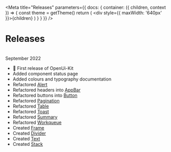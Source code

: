 <!--This Source Code Form is subject to the terms of the Mozilla Public
License, v. 2.0. If a copy of the MPL was not distributed with this
file, You can obtain one at https://mozilla.org/MPL/2.0/.

OpenCRVS is also distributed under the terms of the Civil Registration
& Healthcare Disclaimer located at http://opencrvs.org/license.

Copyright (C) The OpenCRVS Authors. OpenCRVS and the OpenCRVS
graphic logo are (registered/a) trademark(s) of Plan International.-->


<Meta
  title="Releases"
  parameters={{
    docs: {
      container: ({ children, context }) => {
        const theme = getTheme()
        return (
          <DocsContainer context={context}>
            <ThemeProvider theme={theme}>
              <div style={{ maxWidth: '640px' }}>{children}</div>
            </ThemeProvider>
          </DocsContainer>
        )
      }
    }
  }}
/>

# Releases

<br />
<Stack gap={16}>
  <Text variant="bold16" element="bold16">
    September 2022
  </Text>
  <Pill label="v 1.1.0" type="default" size="small" />
</Stack>

- 🎉 First release of OpenUi-Kit
- Added component status page
- Added colours and typography documentation
- Refactored [Alert](?path=/docs/data-alert--success)
- Refactored headers into [AppBar](?path=/docs/layout-appbar--default)
- Refactored buttons into [Button](?path=/docs/controls-button--button)
- Refactored [Pagination](?path=/docs/controls-pagination--pagination-view)
- Refactored [Table](?path=/docs/data-table--one-column-one-row)
- Refactored [Toast](?path=/docs/data-toast--success)
- Refactored [Summary](?path=/docs/data-summary--row)
- Refactored [Workqueue](?path=/docs/data-workqueue--default)
- Created [Frame](?path=/docs/layout-frame--page-template-content-large)
- Created [Divider](?path=/docs/layout-divider--template)
- Created [Text](?path=/docs/typography-text--default)
- Created [Stack](?path=/docs/layout-stack--default)
